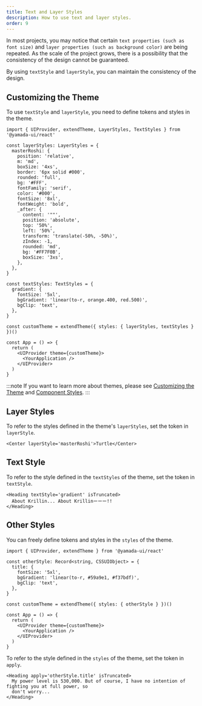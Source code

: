 ```yaml
---
title: Text and Layer Styles
description: How to use text and layer styles.
order: 9
---
```


In most projects, you may notice that certain `text properties (such as font size)` and `layer properties (such as background color)` are being repeated. As the scale of the project grows, there is a possibility that the consistency of the design cannot be guaranteed.

By using `textStyle` and `layerStyle`, you can maintain the consistency of the design.

## Customizing the Theme

To use `textStyle` and `layerStyle`, you need to define tokens and styles in the theme.

```tsx live=false
import { UIProvider, extendTheme, LayerStyles, TextStyles } from '@yamada-ui/react'

const layerStyles: LayerStyles = {
  masterRoshi: {
    position: 'relative',
    m: 'md',
    boxSize: '4xs',
    border: '6px solid #000',
    rounded: 'full',
    bg: '#FFF',
    fontFamily: 'serif',
    color: '#000',
    fontSize: '8xl',
    fontWeight: 'bold',
    _after: {
      content: '""',
      position: 'absolute',
      top: '50%',
      left: '50%',
      transform: 'translate(-50%, -50%)',
      zIndex: -1,
      rounded: 'md',
      bg: '#FF7F0B',
      boxSize: '3xs',
    },
  },
}

const textStyles: TextStyles = {
  gradient: {
    fontSize: '5xl',
    bgGradient: 'linear(to-r, orange.400, red.500)',
    bgClip: 'text',
  },
}

const customTheme = extendTheme({ styles: { layerStyles, textStyles } })()

const App = () => {
  return (
    <UIProvider theme={customTheme}>
      <YourApplication />
    </UIProvider>
  )
}
```

:::note
If you want to learn more about themes, please see [Customizing the Theme](/styled-system/theming/customize-theme) and [Component Styles](/styled-system/theming/component-style).
:::

## Layer Styles

To refer to the styles defined in the theme's `layerStyles`, set the token in `layerStyle`.

```tsx
<Center layerStyle='masterRoshi'>Turtle</Center>
```

## Text Style

To refer to the style defined in the `textStyles` of the theme, set the token in `textStyle`.

```tsx
<Heading textStyle='gradient' isTruncated>
  About Krillin... About Krillinーーー!!
</Heading>
```

## Other Styles

You can freely define tokens and styles in the `styles` of the theme.

```tsx live=false
import { UIProvider, extendTheme } from '@yamada-ui/react'

const otherStyle: Record<string, CSSUIObject> = {
  title: {
    fontSize: '5xl',
    bgGradient: 'linear(to-r, #59a9e1, #f37bdf)',
    bgClip: 'text',
  },
}

const customTheme = extendTheme({ styles: { otherStyle } })()

const App = () => {
  return (
    <UIProvider theme={customTheme}>
      <YourApplication />
    </UIProvider>
  )
}
```

To refer to the style defined in the `styles` of the theme, set the token in `apply`.

```tsx
<Heading apply='otherStyle.title' isTruncated>
  My power level is 530,000. But of course, I have no intention of fighting you at full power, so
  don't worry...
</Heading>
```
